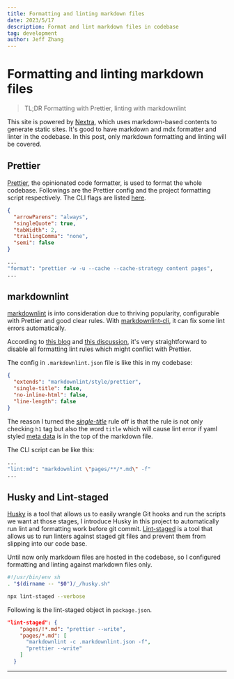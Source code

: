 ```yaml
---
title: Formatting and linting markdown files
date: 2023/5/17
description: Format and lint markdown files in codebase
tag: development
author: Jeff Zhang
---
```


# Formatting and linting markdown files

> TL;DR Formatting with Prettier, linting with markdownlint

This site is powered by [Nextra](https://nextra.site/), which uses markdown-based contents to generate static sites. It's good to have markdown and mdx formatter and linter in the codebase. In this post, only markdown formatting and linting will be covered.

## Prettier

[Prettier](https://prettier.io/), the opinionated code formatter, is used to format the whole codebase. Followings are the Prettier config and the project formatting script respectively. The CLI flags are listed [here](https://prettier.io/docs/en/cli.html).

```json
{
  "arrowParens": "always",
  "singleQuote": true,
  "tabWidth": 2,
  "trailingComma": "none",
  "semi": false
}
```

```bash
...
"format": "prettier -w -u --cache --cache-strategy content pages",
...
```

## markdownlint

[markdownlint](https://github.com/igorshubovych/markdownlint-cli) is into consideration due to thriving popularity, configurable with Prettier and good clear rules. With [markdownlint-cli](https://github.com/igorshubovych/markdownlint-cli), it can fix some lint errors automatically.

According to [this blog](https://blog.joshuakgoldberg.com/configuring-markdownlint-alongside-prettier/#code-classlanguage-textstyleprettierjsoncode-to-the-rescue) and [this discussion](https://github.com/DavidAnson/markdownlint/pull/594), it's very straightforward to disable all formatting lint rules which might conflict with Prettier.

The config in `.markdownlint.json` file is like this in my codebase:

```json
{
  "extends": "markdownlint/style/prettier",
  "single-title": false,
  "no-inline-html": false,
  "line-length": false
}
```

The reason I turned the [_single-title_](https://github.com/DavidAnson/markdownlint/blob/v0.28.2/doc/md025.md) rule off is that the rule is not only checking `h1` tag but also the word `title` which will cause lint error if yaml styled [meta data](https://yaml.org/spec/1.2-old/spec.html#id2760395) is in the top of the markdown file.

The CLI script can be like this:

```bash
...
"lint:md": "markdownlint \"pages/**/*.md\" -f"
...
```

## Husky and Lint-staged

[Husky](https://typicode.github.io/husky/) is a tool that allows us to easily wrangle Git hooks and run the scripts we want at those stages, I introduce Husky in this project to automatically run lint and formatting work before git commit.
[Lint-staged](https://www.npmjs.com/package/lint-staged) is a tool that allows us to run linters against staged git files and prevent them from slipping into our code base.

Until now only markdown files are hosted in the codebase, so I configured formatting and linting against markdown files only.

```sh
#!/usr/bin/env sh
. "$(dirname -- "$0")/_/husky.sh"

npx lint-staged --verbose
```

Following is the lint-staged object in `package.json`.

```json
"lint-staged": {
    "pages/!*.md": "prettier --write",
    "pages/*.md": [
      "markdownlint -c .markdownlint.json -f",
      "prettier --write"
    ]
  }
```

---


<Comments />